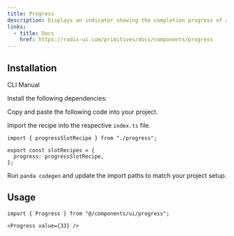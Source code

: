 ```yaml
---
title: Progress
description: Displays an indicator showing the completion progress of a task, typically displayed as a progress bar.
links:
  - title: Docs
    href: https://radix-ui.com/primitives/docs/components/progress
---
```


<ComponentPreview name="progress-demo" />

## Installation

<InstallationTabs>

<TabsList>
  <TabsTrigger value="cli">CLI</TabsTrigger>
  <TabsTrigger value="manual">Manual</TabsTrigger>
</TabsList>

<TabsContent value="cli">

<PackageRunner command="nore-ui-cli@latest add progress" />

</TabsContent>

<TabsContent value="manual">

<Steps>

<Step>Install the following dependencies:</Step>

<PackageInstaller name="@radix-ui/react-progress" />

<Step>Copy and paste the following code into your project.</Step>

<ComponentSource name="progress.ts" type="slot-recipe" />

<ComponentSource name="progress.tsx" type="component" />

<Step>Import the recipe into the respective `index.ts` file.</Step>

```tsx
import { progressSlotRecipe } from "./progress";

export const slotRecipes = {
  progress: progressSlotRecipe,
};
```

<Step>Run `panda codegen` and update the import paths to match your project setup.</Step>

</Steps>

</TabsContent>

</InstallationTabs>

## Usage

```tsx
import { Progress } from "@/components/ui/progress";
```

```tsx
<Progress value={33} />
```
